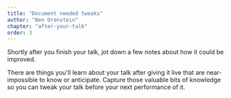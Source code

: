 ```yaml
---
title: "Document needed tweaks"
author: "Ben Orenstein"
chapter: "after-your-talk"
order: 3
---
```


Shortly after you finish your talk, jot down a few notes about how it could be improved.

There are things you'll learn about your talk after giving it live that are near-impossible to know or anticipate. Capture
those valuable bits of knowledge so you can tweak your talk before your next performance of it.